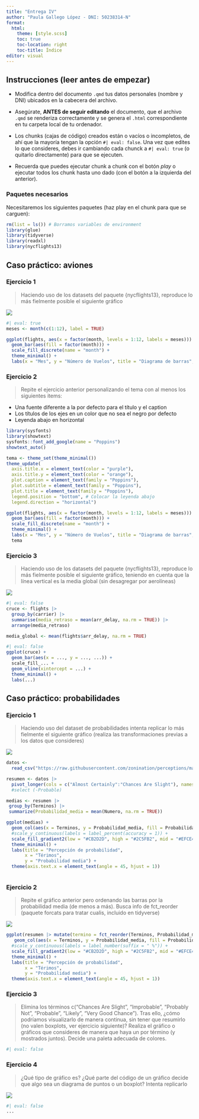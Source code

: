 ```yaml
---
title: "Entrega IV"
author: "Paula Gallego López - DNI: 50238314-N"
format:
  html:
    theme: [style.scss]
    toc: true
    toc-location: right
    toc-title: Índice
editor: visual
---
```


## Instrucciones (leer antes de empezar)

-   Modifica dentro del documento `.qmd` tus datos personales (nombre y DNI) ubicados en la cabecera del archivo.

-   Asegúrate, **ANTES de seguir editando** el documento, que el archivo `.qmd` se renderiza correctamente y se genera el `.html` correspondiente en tu carpeta local de tu ordenador.

-   Los chunks (cajas de código) creados están o vacíos o incompletos, de ahí que la mayoría tengan la opción `#| eval: false`. Una vez que edites lo que consideres, debes ir cambiando cada chunck a `#| eval: true` (o quitarlo directamente) para que se ejecuten.

-   Recuerda que puedes ejecutar chunk a chunk con el botón *play* o ejecutar todos los chunk hasta uno dado (con el botón a la izquierda del anterior).

### Paquetes necesarios

Necesitaremos los siguientes paquetes (haz play en el chunk para que se carguen):

```r
rm(list = ls()) # Borramos variables de environment
library(glue)
library(tidyverse)
library(readxl)
library(nycflights13)
```

## Caso práctico: aviones

### Ejercicio 1

> Haciendo uso de los datasets del paquete {nycflights13}, reproduce lo más fielmente posible el siguiente gráfico

![](./fig1.jpg)

```r
#| eval: true
meses <- month(c(1:12), label = TRUE)

ggplot(flights, aes(x = factor(month, levels = 1:12, labels = meses))) + 
  geom_bar(aes(fill = factor(month))) +
  scale_fill_discrete(name = "month") +
  theme_minimal() +
  labs(x = "Mes", y = "Número de Vuelos", title = "Diagrama de barras", caption = "Autor: P.Gallego López")
```

### Ejercicio 2

> Repite el ejercicio anterior personalizando el tema con al menos los siguientes items:

-   Una fuente diferente a la por defecto para el título y el caption
-   Los títulos de los ejes en un color que no sea el negro por defecto
-   Leyenda abajo en horizontal

```r
library(sysfonts)
library(showtext)
sysfonts::font_add_google(name = "Poppins")
showtext_auto()

tema <- theme_set(theme_minimal())
theme_update(
  axis.title.x = element_text(color = "purple"),
  axis.title.y = element_text(color = "orange"),
  plot.caption = element_text(family = "Poppins"),
  plot.subtitle = element_text(family = "Poppins"),
  plot.title = element_text(family = "Poppins"),
  legend.position = "bottom", # Colocar la leyenda abajo
  legend.direction = "horizontal")
```

```r
ggplot(flights, aes(x = factor(month, levels = 1:12, labels = meses))) + 
  geom_bar(aes(fill = factor(month))) +
  scale_fill_discrete(name = "month") +
  theme_minimal() +
  labs(x = "Mes", y = "Número de Vuelos", title = "Diagrama de barras", caption = "Autor: P.Gallego López") +
  tema
```

### Ejercicio 3

> Haciendo uso de los datasets del paquete {nycflights13}, reproduce lo más fielmente posible el siguiente gráfico, teniendo en cuenta que la línea vertical es la media global (sin desagregar por aerolíneas)

![](./fig2.jpg)

```r
#| eval: false
cruce <- flights |> 
  group_by(carrier) |> 
  summarise(media_retraso = mean(arr_delay, na.rm = TRUE)) |> 
  arrange(media_retraso)

media_global <- mean(flights$arr_delay, na.rm = TRUE)

#| eval: false
ggplot(cruce) + 
  geom_bar(aes(x = ..., y = ..., ...)) +
  scale_fill_... +
  geom_vline(xintercept = ...) +
  theme_minimal() +
  labs(...)
```

## Caso práctico: probabilidades

### Ejercicio 1

> Haciendo uso del dataset de probabilidades intenta replicar lo más fielmente el siguiente gráfico (realiza las transformaciones previas a los datos que consideres)

![](./fig3.jpg)

```r
datos <-
  read_csv("https://raw.githubusercontent.com/zonination/perceptions/master/probly.csv")

resumen <- datos |> 
  pivot_longer(cols = c("Almost Certainly":"Chances Are Slight"), names_to = "Terminos", values_to = "Numero")
  #select (-Probable)

medias <- resumen |> 
 group_by(Terminos) |> 
 summarize(Probabilidad_media = mean(Numero, na.rm = TRUE))

ggplot(medias) +
  geom_col(aes(x = Terminos, y = Probabilidad_media, fill = Probabilidad_media)) +
  #scale_y_continuous(labels = label_percent(accuracy = 1)) +
  scale_fill_gradient2(low = "#CB2D2D", high = "#2C5FB2", mid = "#EFCE48", midpoint = 50) +
  theme_minimal() +
  labs(title = "Percepción de probabilidad",
       x = "Térimos",
       y = "Probabilidad media") +
  theme(axis.text.x = element_text(angle = 45, hjust = 1))
  

```

### Ejercicio 2

> Repite el gráfico anterior pero ordenando las barras por la probabilidad media (de menos a más). Busca info de fct_reorder (paquete forcats para tratar cualis, incluido en tidyverse)

![](./fig4.jpg)

```r
ggplot(resumen |> mutate(termino = fct_reorder(Terminos, Probabilidad_media))) +
   geom_col(aes(x = Terminos, y = Probabilidad_media, fill = Probabilidad_media)) +
  #scale_y_continuous(labels = label_number(suffix = " %")) +
  scale_fill_gradient2(low = "#CB2D2D", high = "#2C5FB2", mid = "#EFCE48", midpoint = 50) +
  theme_minimal() +
  labs(title = "Percepción de probabilidad",
       x = "Térimos",
       y = "Probabilidad media") +
  theme(axis.text.x = element_text(angle = 45, hjust = 1))

```

### Ejercicio 3

> Elimina los términos c("Chances Are Slight", "Improbable", "Probably Not", "Probable", "Likely", "Very Good Chance"). Tras ello, ¿cómo podríamos visualizarlo de manera continua, sin tener que resumirlo (no valen boxplots, ver ejercicio siguiente)? Realiza el gráfico o gráficos que consideres de manera que haya un por término (y mostrados juntos). Decide una paleta adecuada de colores.

```r
#| eval: false
```

### Ejercicio 4

> ¿Qué tipo de gráfico es? ¿Qué parte del código de un gráfico decide que algo sea un diagrama de puntos o un boxplot? Intenta replicarlo

![](./fig5.png)

```r
#| eval: false
...
```
